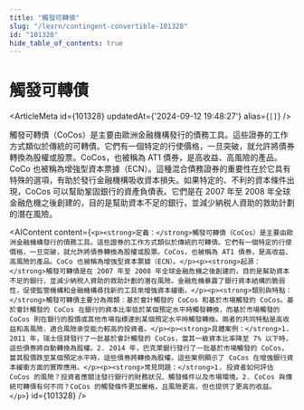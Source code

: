 ```yaml
---
title: "觸發可轉債"
slug: "/learn/contingent-convertible-101328"
id: "101328"
hide_table_of_contents: true
---
```



# 觸發可轉債

<ArticleMeta id={101328} updatedAt={'2024-09-12 19:48:27'} alias={`[]`} />
<div className='border-solid border-b border-t-0 my-4 border-[var(--ifm-color-gray-300)]' />

觸發可轉債（CoCos）是主要由歐洲金融機構發行的債務工具。這些證券的工作方式類似於傳統的可轉債。它們有一個特定的行使價格，一旦突破，就允許將債券轉換為股權或股票。CoCos，也被稱為 AT1 債券，是高收益、高風險的產品。CoCo 也被稱為增強型資本票據（ECN）。這種混合債務證券的重要性在於它具有特殊的選項，有助於發行金融機構吸收資本損失。如果特定的、不利的資本條件出現，CoCos 可以幫助鞏固銀行的資產負債表。它們是在 2007 年至 2008 年全球金融危機之後創建的，目的是幫助資本不足的銀行，並減少納税人資助的救助計劃的潛在風險。

<AIContent content={`<p><strong>定義：</strong>觸發可轉債（CoCos）是主要由歐洲金融機構發行的債務工具。這些證券的工作方式類似於傳統的可轉債。它們有一個特定的行使價格，一旦突破，就允許將債券轉換為股權或股票。CoCos，也被稱為 AT1 債券，是高收益、高風險的產品。CoCo 也被稱為增強型資本票據（ECN）。</p><p><strong>起源：</strong>觸發可轉債是在 2007 年至 2008 年全球金融危機之後創建的，目的是幫助資本不足的銀行，並減少納税人資助的救助計劃的潛在風險。金融危機暴露了銀行資本結構的脆弱性，促使監管機構和金融機構尋找新的工具來增強資本緩衝。</p><p><strong>類別與特點：</strong>觸發可轉債主要分為兩類：基於會計觸發的 CoCos 和基於市場觸發的 CoCos。基於會計觸發的 CoCos 在銀行的資本比率低於某個預定水平時觸發轉換，而基於市場觸發的 CoCos 則在銀行的股價或其他市場指標達到某個預定水平時觸發轉換。兩者的共同特點是高收益和高風險，適合風險承受能力較高的投資者。</p><p><strong>具體案例：</strong>1. 2011 年，瑞士信貸發行了一批基於會計觸發的 CoCos，當其一級資本比率降至 7% 以下時，這些債券將自動轉換為股權。2. 2014 年，巴克萊銀行發行了一批基於市場觸發的 CoCos，當其股價跌至某個預定水平時，這些債券將轉換為股權。這些案例顯示了 CoCos 在增強銀行資本緩衝方面的實際應用。</p><p><strong>常見問題：</strong>1. 投資者如何評估 CoCos 的風險？投資者應關注發行銀行的財務狀況、觸發條件以及市場環境。2. CoCos 與傳統可轉債有何不同？CoCos 的觸發條件更加嚴格，且風險更高，但也提供了更高的收益。</p>`} id={101328} />
